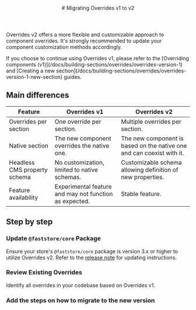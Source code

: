 
<header>
# Migrating Overrides v1 to v2
</header>

Overrides v2 offers a more flexible and customizable approach to component overrides. It's strongly recommended to update your component customization methods accordingly.

<Callout type="warning" emoji="⚠️">
If you choose to continue using Overrides v1, please refer to the [Overriding components (v1)](/docs/building-sections/overrides/overrides-version-1) and [Creating a new section](/docs/building-sections/overrides/overrides-version-1-new-section) guides.
</Callout>

## Main differences

| Feature                        | Overrides v1                           | Overrides v2                           |
| ------------------------------ | -------------------------------------- | -------------------------------------- |
| Overrides per section         | One override per section.               | Multiple overrides per section.         |
| Native section                | The new component overrides the native one. | The new component is based on the native one and can coexist with it. |
| Headless CMS property schema  | No customization, limited to native schemas. | Customizable schema allowing definition of new properties. |
| Feature availability          | Experimental feature and may not function as expected. | Stable feature. |

## Step by step

<Steps>

### Update `@faststore/core` Package

Ensure your store's `@faststore/core` package is version 3.x or higher to utilize Overrides v2. Refer to the [release note](https://github.com/vtex/faststore/releases/tag/v3.0.0) for updating instructions.

### Review Existing Overrides

Identify all overrides in your codebase based on Overrides v1.

### Add the steps on how to migrate to the new version 

</Steps>





